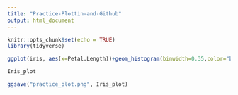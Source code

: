 ```yaml
---
title: "Practice-Plottin-and-Github"
output: html_document
---
```


```r
knitr::opts_chunk$set(echo = TRUE)
library(tidyverse)
```

``` r
ggplot(iris, aes(x=Petal.Length))+geom_histogram(binwidth=0.35,color="black", fill = "yellow",alpha=.3)+theme_dark()+labs(x="Petal Length (cm)",y="Count",tittle="Count Vs Petal Length (cm)") ->Iris_plot

Iris_plot

ggsave("practice_plot.png", Iris_plot)


```